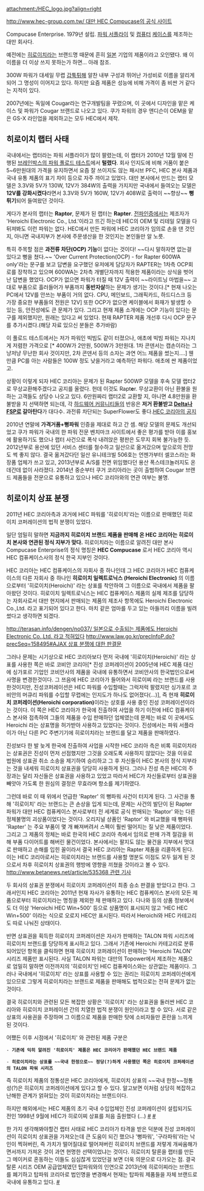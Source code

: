 attachment:/HEC_logo.jpg?align=right

[[http://www.hec-group.com.tw/ 대만 HEC Compucase의 공식 사이트]]

Compucase Enterprise. 1979년 설립. [[파워 서플라이]] 및 [[컴퓨터]] [[케이스]]를 제조하는 대만 회사다.

예전에는 [[히로이치]]라는 브랜드명 때문에 흔히 [[일본]] 기업의 제품이라고 오인됐다. 왜 이 이름을 더 이상 쓰지 못하는가 하면... 아래 참조.

300W 파워가 대세일 무렵 [[갑툭튀]]해 알찬 내부 구성과 뛰어난 가성비로 이름을 알리게 되어 그 명성이 이어지고 있다. 하지만 요즘 제품은 성능에 비해 가격이 좀 비싼 거 같다는 지적이 있다.

2007년에는 독일에 Cougar라는 연구개발팀을 꾸렸으며, 이 곳에서 디자인을 맡은 케이스 및 파워가 Cougar 브랜드로 나오고 있다. 쿠가 파워의 경우 앤디슨이 OEM을 맡은 GS-X 라인업을 제외하고는 모두 HEC에서 제작.

== 히로이치 랩터 사태 ==
국내에서는 랩터라는 파워 서플라이가 많이 팔렸는데, 이 랩터가 2010년 12월 말에 진행된 [http://www.brainbox.co.kr/review/view.asp?id=3563 브레인박스의 파워 풀로드 테스트]에서 '''털렸다'''. 회사 인지도에 비해 거품이 붙은 5~6만원대의 가격을 유지하면서 요즘 잘 쓰이지도 않는 패시브 PFC, HEC 본사 제품과 국내 유통 제품의 표기 차이 등으로 자주 까이고 있었다. 대만 본사에서 만드는 랩터 모델은 3.3V와 5V가 130W, 12V가 384W의 출력을 가지지만 국내에서 들여오는 모델은 '''12V를 강화시켰다'''라면서 3.3V와 5V가 160W, 12V가 408W로 출력이 ~~향상~~ '''뻥튀기'''되어 들여왔던 것이다.

게다가 본사의 랩터는 '''Raptor''', 문제가 된 랩터는 '''Rapter'''. [[전파인증]]에서는 제조자가 'Heroichi Electronic Co., Ltd.'이라고 뜨긴 하는데 HEC의 OEM 및 리테일 모델을 다 뒤져봐도 이런 파워는 없다. HEC에서 만든 파워에 HEC 코리아가 임의로 손을 댄 것인지, 아니면 국내지부가 본사에 주문생산을 한 것인지는 본인들만 알 노릇.

특히 주목할 점은 '''과전류 차단(OCP) 기능'''이 없다는 것이다! ~~다시 말하자면 없는걸 있다고 뻥을 쳤다.~~ 'Over Current Protection(OCP) - for Rapter 600WA only'라는 문구를 보고 답변을 요구했던 유저에게 담당자가 RAPTER는 1차측 OCP회로를 장착하고 있으며 600WA는 2차측 개별단자까지 적용한 제품이라는 상식을 벗어난 답변을 했었다. OCP가 없으면 파워가 터질 때 12V 출력이 ~~라이트닝 마법을~~ 고대로 부품으로 흘러들어가 부품까지 '''동반자살'''하는 문제가 생기는 것이다.[* 현재 나오는 PC에서 12V를 안쓰는 부품이 거의 없다. CPU, 메인보드, 그래픽카드, 하드디스크 등 가장 중요한 부품들의 전원은 12V] 또한 OCP가 없으면 케이블에서 화재가 발생할 수 있는 등, 안전성에도 큰 문제가 있다. 그리고 현재 제품 소개에는 OCP 기능이 있다는 문구를 제외했지만, 원래는 있다고 써 있었다. 현재 RAPTER 제품 개선후 다시 OCP 문구를 추가시켰다.(해당 자료 있으신 분들은 추가바람)

이 풀로드 테스트에서는 저가 파워인 빅빔도 같이 터졌으나, 애초에 빅빔 파워는 지나치게 저렴한 가격으로 [* 400W가 2만원, 500W가 3만원대. 1차 콘덴서는 캡손이라는 그냥저냥 무난한 회사 것이지만, 2차 콘덴서 등의 소자는 과연 어느 제품을 썼는지....] 웬만큼 PC를 아는 사람들은 100W 정도 낮을거라고 예측하던 파워다. 애초에 싼 제품이었고.

상황이 이렇게 되자 HEC 코리아는 문제가 된 Rapter 500WP 모델을 후속 모델 랩터2로 무상교환해주겠다고 공지를 올렸다. 헌데 이것도 Rapt'''e'''r. 무상교환이 아닌 환불을 원하는 고객들도 상당수 나오고 있다. 6만원짜리 랩터2로 교환할 지, 아니면 4.8만원을 환불받을 지 선택하면 되는데, 각 [[하드웨어 커뮤니티]]들의 반응은 '''저거 환불받고 [[Delta]]나 [[FSP]]로 갈아탄다'''가 대다수. 과전류 차단되는 SuperFlower도 좋다.[http://www.heckorea.co.kr/sub/notice_view.asp?idx=132 HEC 코리아의 공지]

2010년 연말에 '''가격거품+뻥파워''' 인증을 제대로 하고 간 셈. 해당 모델의 문제도 개선되었고 쿠가 파워가 국내의 한 파워 전문 벤치마크 사이트에서 좋은 평가를 받아 이를 홍보에 활용하기도 했으나 랩터 사건으로 폭삭 내려앉은 평판은 도무지 회복 불가능한 듯. 2012년부로 용산에 있던 서비스 센터를 철수하고 일산으로 옮겨갔으며 앞으로의 전망도 썩 좋지 않다. 결국 옮겨갔다던 일산 유니테크빌 506호는 언젠가부터 셀코스라는 화장품 업체가 쓰고 있고, 2013년부로 A/S를 전면 위임했다던 용산 폭스테크놀러지도 온데간데 없이 사라졌다. 2014년 중순부터 쿠거 코리아라는 곳이 출범하여 Cougar 브랜드 제품들을 전문으로 유통하고 있으나 HEC 코리아와의 연관 여부는 불명.
== 히로이치 상표 분쟁 ==
2011년 HEC 코리아측과 과거에 HEC 파워를 '히로이치'라는 이름으로 판매했던 히로이치 코퍼레이션의 법적 분쟁이 있었다.

일단 엄밀히 말하면 '''지금까지 히로이치 브랜드 제품을 판매해 온 HEC 코리아는 히로이치 본사와 연관된 정식 지부가 맞다.''' 히로이치라는 이름으로 알려진 대만 본사 Compucase Enterprise의 정식 명칭은 '''HEC Compucase''' 로서 HEC 코리아 역시 HEC 컴퓨케이스사의 정식 한국 지부인 것이다.

HEC 코리아는 HEC 컴퓨케이스의 자회사 중 하나인데 그 HEC 코리아가 HEC 컴퓨케이스의 다른 자회사 중 하나인 '''히로이치 일렉트로닉스 (Heroichi Electronic)''' 의 이름으로부터 '히로이치(Heroichi)' 라는 상표를 착안하여 그 이름으로 국내에서 제품을 팔아왔던 것이다. 히로이치 일렉트로닉스는 HEC 컴퓨케이스 제품의 실제 제조를 담당하는 자회사로서 대만 현지에서 판매되는 제품의 제조사 항목에도 Heroichi Electronic Co.,Ltd. 라고 표기되어 있다고 한다. 마치 같은 엄마를 두고 있는 아들끼리 이름을 빌려썼다고 생각하면 되겠다.

[[http://terasan.info/dengen/no037/ 일본으로 수출되는 제품에도 Heroichi Electronic Co.,Ltd. 라고 적혀있다]]
[[http://www.law.go.kr/precInfoP.do?precSeq=158495#AJAX 상표 분쟁에 대한 판결문]]

그러나 문제는 시기상으로 HEC 코리아보다 먼저 국내에 '히로이치(Heroichi)' 라는 상표를 사용한 쪽은 바로 코비안 코리아[* 진성 코퍼레이션이 2005년에 HEC 제품 대신에 싱가포르 기업인 코비안사의 제품을 국내에 유통하면서 코비안사의 한국법인으로써 사명을 변경한것이다. 그 쯔음에 HEC 코리아가 들어와서 히로이찌 라는 브랜드를 사용한것이지만, 진성코퍼레이션은 HEC 파워를 수입할때는 그럭저럭 팔렸지만 싱가포르 코비안의 머큐리 파워를 수입할 무렵에는 인지도가 하나도 없어졌다(...)], 즉 현재 '''히로이치 코퍼레이션(Heroichi corporation)'''이라는 상호를 사용 중인 진성 코퍼레이션이라는 것이다. 이 쪽은 HEC 코리아가 한국에 진출하여 사업을 하기 이전에 HEC 컴퓨케이스 본사와 접촉하여 그들의 제품을 수입 판매하던 업체였는데 문제는 바로 이 곳에서도 Heroichi 라는 상표명을 허가받아 사용하고 있었다는 것이다. 진성에서는 파워 서플라이가 아닌 다른 PC 주변기기에 히로이치라는 브랜드를 달고 제품을 판매하였다.

진성보다 한 발 늦게 한국에 진출하여 사업을 시작한 HEC 코리아 측은 비록 히로이치라는 상표권은 진성이 먼저 선점했지만 그것을 오래도록 사용하지 않았다는 것을 이유로 법원에 상표권 취소 소송을 제기하여 승리하고 그 후 자신들이 HEC 본사의 정식 지부라는 것을 내세워 히로이치 상표권을 당당히 사용하게 된다. 그러나 진성 측은 HEC의 주장과는 달리 자신들은 상표권을 사용하고 있었고 따라서 HEC가 자신들로부터 상표권을 빼앗아 가도록 한 원심의 결정은 무효라며 항소를 제기하였다.

그런데 바로 이 때 위에서 언급한 'Rapter' 의 뻥파워 사건이 터지게 된다. 그 사건을 통해 '히로이치' 라는 브랜드는 큰 손상을 입게 되는데, 문제는 사건의 발단이 된 Rapter 파워가 대만 HEC 컴퓨케이스 본사로부터 전 세계로 공식 판매되는 'Raptor' 와는 다른 정체불명의 괴상품이었다는 것이다. 오리지널 상품인 'Raptor' 와 비교했을 때 뻥파워 'Rapter' 는 주요 부품이 몇 개 빠져버려서 스펙이 훨씬 떨어지는 질 낮은 제품이었다. 그리고 그 제품의 정체는 바로 한국의 HEC 코리아 측에서 임의로 판매 가격 절감을 위해 부품 다이어트를 해버린 물건이었다. 본사에서는 팔지도 않는 물건을 지부에서 멋대로 판매하고 손해를 입힌 꼴이라서 결국 HEC 코리아는 Rapter 제품을 리콜하게 된다. 이는 HEC 코리아로서는 히로이치라는 브랜드를 사용할 명분도 이점도 모두 잃게 된 것으로서 차후 히로이치 상표권의 행방에 영향을 끼쳤을 것이라고 볼 수 있다. [[http://www.betanews.net/article/535368 관련 기사]]

두 회사의 상표권 분쟁에서 히로이치 코퍼레이션이 최종 승소 판결을 받았다고 한다. 그래서인지 HEC 코리아는 2011년 현재 자사가 유통하는 HEC 컴퓨케이스 본사의 모든 제품으로부터 히로이치라는 명칭을 제외한 채 판매하고 있다. 다나와 등의 상품 정보에서도 더 이상 'Heroichi HEC Win+500' 등으로 상품명이 표시되지 않고 'HEC HEC Win+500' 이라는 식으로 오로지 HEC만 표시된다. 따라서 Heroichi와 HEC 카테고리도 따로 나눠진 상태이다.

반면 상표권을 획득한 히로이치 코퍼레이션은 자사가 판매하는 TALON 파워 시리즈에 히로이치 브랜드를 당당하게 표시하고 있다. 그래서 기존에 Heroichi 카테고리로 분류되어있던 항목을 클릭하면 현재 히로이치 코퍼레이션이 판매하는 'Heroichi TALON' 시리즈 제품만 표시된다. 사실 TALON 파워는 대만의 Topower에서 제조하는 제품으로 엄밀히 말하면 이전까지의 '히로이치'인 HEC 컴퓨케이스와는 상관없는 제품이다. 그러나 국내에서 '히로이치' 라는 상표를 사용할 수 있는 권리는 히로이치 코퍼레이션에게 있으므로 그렇게 히로이치라는 브랜드로 제품을 판매해도 법적으로는 전혀 문제가 없는  것이다.

결국 히로이치와 관련된 모든 복잡한 상황은 '히로이치' 라는 상표권을 둘러싼 HEC 코리아와 히로이치 코퍼레이션 간의 치열한 법적 분쟁이 원인이라고 할 수 있다. 서로 같은 상표의 사용권을 주장하며 그 이름으로 제품을 판매한 탓에 소비자들만 혼란을 느끼게 된 것이다.

어쨌든 이후 시점에서 '히로이치' 와 관련된 제품 구분은

 - '''기존에 익히 알려진 '히로이치' 제품은 HEC 코리아가 판매했던 HEC 브랜드 제품'''

 - '''히로이치라는 상표를 ~~국내 한정으로~~ 정당(?)하게 사용했던 쪽은 히로이치 코퍼레이션의 TALON 파워 시리즈'''

즉 히로이치 제품의 정통성은 HEC 코리아에게, 히로이치 상표의 ~~국내 한정~~정통성(?)은 히로이치 코퍼레이션에게 있다고 할 수 있다. 알고보면 이처럼 상당히 복잡하고 난해한 관계가 얽혀있는 것이 히로이치라는 브랜드이다.

하지만 해외에서는 HEC 제품의 초기 국내 수입업체인 진성 코퍼레이션이 설립되기도 전인 1998년 9월에 HEC가 히로이찌 상표를 처음 출원했다 (...) [http://www.trademarkia.com/hec-75548250.html #] [http://www.trademarkia.com/heroichi-75548156.html #]

한 가지 생각해봐야할건 랩터 사태로 HEC 코리아가 타격을 받은 덕분에 진성 코퍼레이션이 히로이치 상표권을 가져오는데 큰 도움이 되긴 했으나 '뻥파워', '구라파워'라는 낙인이 찍혀버린, 즉 가치가 떨어질대로 떨어져버린 히로이치 브랜드를 저렇게 개싸움해가면서까지 가져온 것이 과연 현명한 선택이었냐는 것이다. 히로이치 탈론을 랩터를 만든 그 메이커로 혼동하는 이들도 심심찮게 있었던걸 보면 더욱 의문으로 다가오는 점. 결국 탈론 시리즈 OEM 공급업체였던 탑파워와의 인연으로 2013년에 히로이찌라는 브랜드를 폐기하고 탑파워 코리아로 법인명을 변경해서 현재는 탑파워 제품들을 자체 브랜드로 국내에 유통하고 있다. [http://www.saramin.co.kr/zf_user/recruit/company-info/idx/6273357 #]
